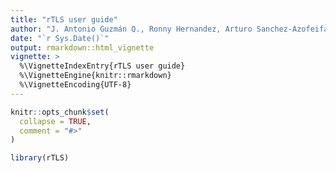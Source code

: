 ```yaml
---
title: "rTLS user guide"
author: "J. Antonio Guzmán Q., Ronny Hernandez, Arturo Sanchez-Azofeifa"
date: "`r Sys.Date()`"
output: rmarkdown::html_vignette
vignette: >
  %\VignetteIndexEntry{rTLS user guide}
  %\VignetteEngine{knitr::rmarkdown}
  %\VignetteEncoding{UTF-8}
---
```


```r
knitr::opts_chunk$set(
  collapse = TRUE,
  comment = "#>"
)
```

```r
library(rTLS)
```
